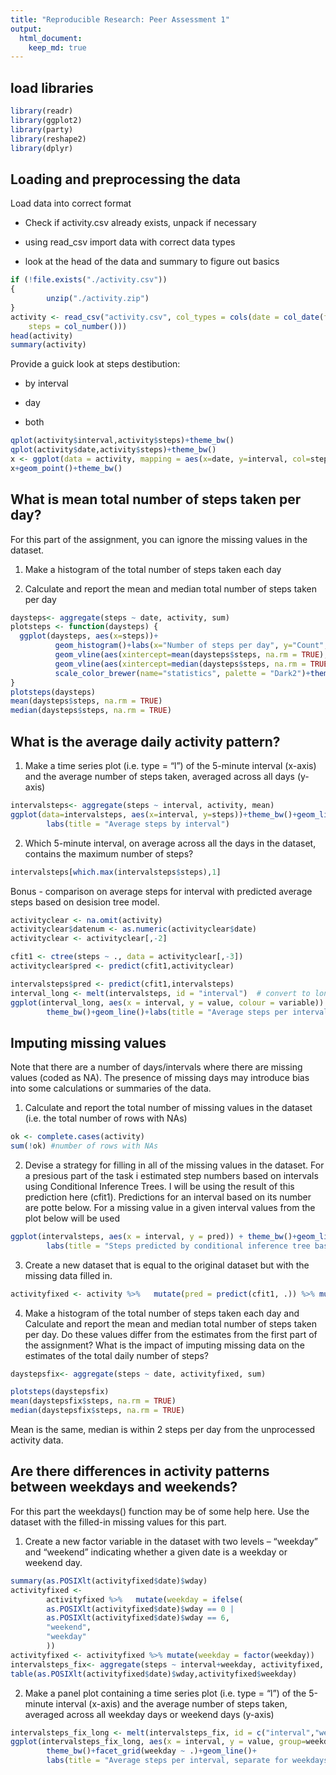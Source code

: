 ```yaml
---
title: "Reproducible Research: Peer Assessment 1"
output: 
  html_document:
    keep_md: true
---
```

## load libraries
```r
library(readr)
library(ggplot2)
library(party)
library(reshape2)
library(dplyr)
```


## Loading and preprocessing the data
Load data into correct format

* Check if activity.csv already exists, unpack if necessary

* using read_csv import data with correct data types

* look at the head of the data and summary to figure out basics

```r
if (!file.exists("./activity.csv"))
{
        unzip("./activity.zip")
}
activity <- read_csv("activity.csv", col_types = cols(date = col_date(format = "%Y-%m-%d"), 
    steps = col_number()))
head(activity)
summary(activity)

```
Provide a guick look at steps destibution:

* by interval

* day

* both

```r
qplot(activity$interval,activity$steps)+theme_bw()
qplot(activity$date,activity$steps)+theme_bw()
x <- ggplot(data = activity, mapping = aes(x=date, y=interval, col=steps))
x+geom_point()+theme_bw()
```

## What is mean total number of steps taken per day?

For this part of the assignment, you can ignore the missing values in the dataset.

1. Make a histogram of the total number of steps taken each day

2. Calculate and report the mean and median total number of steps taken per day
```r
daysteps<- aggregate(steps ~ date, activity, sum)
plotsteps <- function(daysteps) {
  ggplot(daysteps, aes(x=steps))+ 
          geom_histogram()+labs(x="Number of steps per day", y="Count", title = "Total daily steps distribution")+
          geom_vline(aes(xintercept=mean(daysteps$steps, na.rm = TRUE), color="mean"), show.legend=TRUE, size=2)+
          geom_vline(aes(xintercept=median(daysteps$steps, na.rm = TRUE), color="median"), show.legend=TRUE)+
          scale_color_brewer(name="statistics", palette = "Dark2")+theme_bw()
}
plotsteps(daysteps)
mean(daysteps$steps, na.rm = TRUE)
median(daysteps$steps, na.rm = TRUE)
```


## What is the average daily activity pattern?

1. Make a time series plot (i.e. type = "l") of the 5-minute interval (x-axis)
and the average number of steps taken, averaged across all days (y-axis)
```r
intervalsteps<- aggregate(steps ~ interval, activity, mean)
ggplot(data=intervalsteps, aes(x=interval, y=steps))+theme_bw()+geom_line()+
        labs(title = "Average steps by interval")
```

2. Which 5-minute interval, on average across all the days in the dataset,
contains the maximum number of steps?

```r
intervalsteps[which.max(intervalsteps$steps),1]
```


Bonus - comparison on average steps for interval with predicted average steps based on desision tree model.
```r
activityclear <- na.omit(activity)
activityclear$datenum <- as.numeric(activityclear$date)
activityclear <- activityclear[,-2]

cfit1 <- ctree(steps ~ ., data = activityclear[,-3])
activityclear$pred <- predict(cfit1,activityclear)

intervalsteps$pred <- predict(cfit1,intervalsteps)
interval_long <- melt(intervalsteps, id = "interval")  # convert to long format
ggplot(interval_long, aes(x = interval, y = value, colour = variable)) + 
        theme_bw()+geom_line()+labs(title = "Average steps per interval, actual and predicted by model")

```

## Imputing missing values
Note that there are a number of days/intervals where there are missing values
(coded as NA). The presence of missing days may introduce bias into some
calculations or summaries of the data.

1. Calculate and report the total number of missing values in the dataset
(i.e. the total number of rows with NAs)
```r
ok <- complete.cases(activity)
sum(!ok) #number of rows with NAs
```

2. Devise a strategy for filling in all of the missing values in the dataset.
For a presious part of the task i estimated step numbers based on intervals using
Conditional Inference Trees. I will be using the result of this prediction here (cfit1).
Predictions for an interval based on its number are potte below.
For a missing value in a given interval values from the plot below will be used
```r
ggplot(intervalsteps, aes(x = interval, y = pred)) + theme_bw()+geom_line()+
        labs(title = "Steps predicted by conditional inference tree base on interval")

```

3. Create a new dataset that is equal to the original dataset but with the
missing data filled in.

```r
activityfixed <- activity %>%   mutate(pred = predict(cfit1, .)) %>% mutate(steps = ifelse(is.na(steps), pred, steps))
```

4. Make a histogram of the total number of steps taken each day and Calculate
and report the mean and median total number of steps taken per day. Do
these values differ from the estimates from the first part of the assignment?
What is the impact of imputing missing data on the estimates of the total
daily number of steps?

```r
daystepsfix<- aggregate(steps ~ date, activityfixed, sum)

plotsteps(daystepsfix)
mean(daystepsfix$steps, na.rm = TRUE)
median(daystepsfix$steps, na.rm = TRUE)
```
Mean is the same, median is within 2 steps per day from the unprocessed activity data.


## Are there differences in activity patterns between weekdays and weekends?
For this part the weekdays() function may be of some help here. Use the dataset
with the filled-in missing values for this part.

1. Create a new factor variable in the dataset with two levels – “weekday”
and “weekend” indicating whether a given date is a weekday or weekend
day.

```r
summary(as.POSIXlt(activityfixed$date)$wday)
activityfixed <-
        activityfixed %>%   mutate(weekday = ifelse(
        as.POSIXlt(activityfixed$date)$wday == 0 |
        as.POSIXlt(activityfixed$date)$wday == 6,
        "weekend",
        "weekday"
        ))
activityfixed <- activityfixed %>% mutate(weekday = factor(weekday))
intervalsteps_fix<- aggregate(steps ~ interval+weekday, activityfixed, mean)
table(as.POSIXlt(activityfixed$date)$wday,activityfixed$weekday)
```

2. Make a panel plot containing a time series plot (i.e. type = "l") of the
5-minute interval (x-axis) and the average number of steps taken, averaged
across all weekday days or weekend days (y-axis)
```r
intervalsteps_fix_long <- melt(intervalsteps_fix, id = c("interval","weekday"))  # convert to long format
ggplot(intervalsteps_fix_long, aes(x = interval, y = value, group=weekday)) + 
        theme_bw()+facet_grid(weekday ~ .)+geom_line()+
        labs(title = "Average steps per interval, separate for weekdays and weekends")
```

